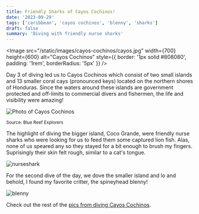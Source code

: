 ```yaml
---
title: Friendly Sharks of Cayos Cochinos!
date: '2023-09-29'
tags: ['caribbean', 'cayos cochinos', 'blenny', 'sharks']
draft: false
summary: 'Diving with friendly nurse sharks'
---
```


<Image
  src="/static/images/cayos-cochinos/cayos.jpg"
  width={700}
  height={600}
  alt="Cayos Cochinos"
  style={{ border: '1px solid #808080', padding: '1rem', borderRadius: '5px' }}
/>

Day 3 of diving led us to Cayos Cochinos which consist of two small islands and 13 smaller coral cays (pronounced keys) located on the northern shores of Honduras. Since the waters around these islands are government protected and off-limits to commercial divers and fishermen, the life and visibility were amazing!

<Image
  src="/static/images/cayos-cochinos/cayos1.jpeg"
  width={800}
  height={600}
  alt="Photo of Cayos Cochinos"
/>

<small>Source: Blue Reef Explorers</small>

The highlight of diving the bigger island, Coco Grande, were friendly nurse sharks who were looking for us to feed them some captured lion fish. Alas, none of us speared any so they stayed for a bit enough to brush my fingers. Suprisingly their skin felt rough, similar to a cat's tongue.

<Image
  src="/static/images/cayos-cochinos/nurseshark.jpeg"
  width={800}
  height={600}
  alt="nurseshark"
/>

For the second dive of the day, we dove the smaller island and lo and behold, I found my favorite critter, the spineyhead blenny!

<Image src="/static/images/cayos-cochinos/blennie.jpeg" width={800} height={600} alt="blenny" />

Check out the rest of the [pics from diving Cayos Cochinos](https://generosalitton.smugmug.com/Roatan-Aggressor-Sept-2023/RoatanCanneryBay/n-k7G3hw/).
